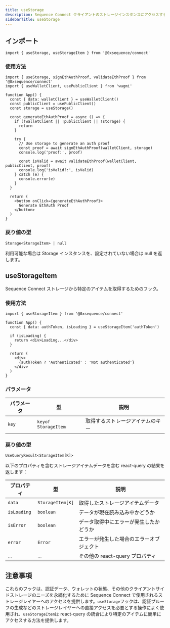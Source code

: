 ```yaml
---
title: useStorage
description: Sequence Connect クライアントのストレージインスタンスにアクセスするためのフック
sidebarTitle: useStorage
---
```


## インポート

```tsx
import { useStorage, useStorageItem } from '@0xsequence/connect'
```

### 使用方法

```tsx
import { useStorage, signEthAuthProof, validateEthProof } from '@0xsequence/connect'
import { useWalletClient, usePublicClient } from 'wagmi'

function App() {
  const { data: walletClient } = useWalletClient()
  const publicClient = usePublicClient()
  const storage = useStorage()
  
  const generateEthAuthProof = async () => {
    if (!walletClient || !publicClient || !storage) {
      return
    }
    
    try {
      // Use storage to generate an auth proof
      const proof = await signEthAuthProof(walletClient, storage)
      console.log('proof:', proof)
      
      const isValid = await validateEthProof(walletClient, publicClient, proof)
      console.log('isValid?:', isValid)
    } catch (e) {
      console.error(e)
    }
  }
  
  return (
    <button onClick={generateEthAuthProof}>
      Generate EthAuth Proof
    </button>
  )
}
```

### 戻り値の型

`Storage<StorageItem> | null`

利用可能な場合は Storage インスタンスを、設定されていない場合は null を返します。

## useStorageItem

Sequence Connect ストレージから特定のアイテムを取得するためのフック。

### 使用方法

```tsx
import { useStorageItem } from '@0xsequence/connect'

function App() {
  const { data: authToken, isLoading } = useStorageItem('authToken')
  
  if (isLoading) {
    return <div>Loading...</div>
  }
  
  return (
    <div>
      {authToken ? 'Authenticated' : 'Not authenticated'}
    </div>
  )
}
```

### パラメータ

| パラメータ | 型                   | 説明               |
| ----- | ------------------- | ---------------- |
| `key` | `keyof StorageItem` | 取得するストレージアイテムのキー |

### 戻り値の型

`UseQueryResult<StorageItem[K]>`

以下のプロパティを含むストレージアイテムデータを含む react-query の結果を返します：

| プロパティ       | 型                | 説明                     |
| ----------- | ---------------- | ---------------------- |
| `data`      | `StorageItem[K]` | 取得したストレージアイテムデータ       |
| `isLoading` | `boolean`        | データが現在読み込み中かどうか        |
| `isError`   | `boolean`        | データ取得中にエラーが発生したかどうか    |
| `error`     | `Error`          | エラーが発生した場合のエラーオブジェクト   |
| ...         | ...              | その他の react-query プロパティ |

## 注意事項

これらのフックは、認証データ、ウォレットの状態、その他のクライアントサイドストレージのニーズを永続化するために Sequence Connect で使用されるストレージレイヤーへのアクセスを提供します。`useStorage`フックは、認証プルーフの生成などのストレージレイヤーへの直接アクセスを必要とする操作によく使用され、`useStorageItem`は react-query の統合により特定のアイテムに簡単にアクセスする方法を提供します。
